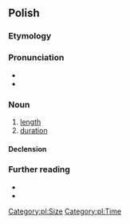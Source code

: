 ==Polish==

===Etymology===
{{suffix|pl|długi|ość}}

===Pronunciation===
* {{pl-IPA}}
* {{audio|pl|Pl-długość.ogg|audio}}

===Noun===
{{pl-noun|f}}

# [[length]]
# [[duration]]

====Declension====
{{pl-decl-noun-f}}

===Further reading===
* {{R:pl:WSJP}}
* {{R:PWN}}

[[Category:pl:Size]]
[[Category:pl:Time]]